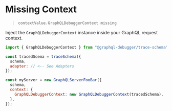 # Missing Context

> `contextValue.GraphQLDebuggerContext missing`

Inject the `GraphQLDebuggerContext` instance inside your GraphQL request context.

```js
import { GraphQLDebuggerContext } from "@graphql-debugger/trace-schema";

const tracedScema = traceSchema({
  schema,
  adapter: // <-- See Adapters
});

const myServer = new GraphQLServerFooBar({
  schema,
  context: {
    GraphQLDebuggerContext: new GraphQLDebuggerContext(tracedSchema),
  },
});
```
